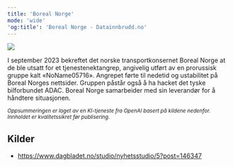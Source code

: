```yaml
---
title: 'Boreal Norge'
mode: 'wide'
'og:title': 'Boreal Norge - Datainnbrudd.no'
---
```


<Frame>
<img src="/images/boreal.png" noZoom/>
</Frame>

I september 2023 bekreftet det norske transportkonsernet Boreal Norge at de ble utsatt for et tjenestenektangrep, angivelig utført av en prorussisk gruppe kalt «NoName05716». Angrepet førte til nedetid og ustabilitet på Boreal Norges nettsider. Gruppen påstår også å ha hacket det tyske bilforbundet ADAC. Boreal Norge samarbeider med sin leverandør for å håndtere situasjonen.

<sup><i>Oppsummeringen er laget av en KI-tjeneste fra OpenAI basert på kildene nedenfor. Innholdet er kvalitetssikret før publisering.</i></sup>

## Kilder
- https://www.dagbladet.no/studio/nyhetsstudio/5?post=146347

